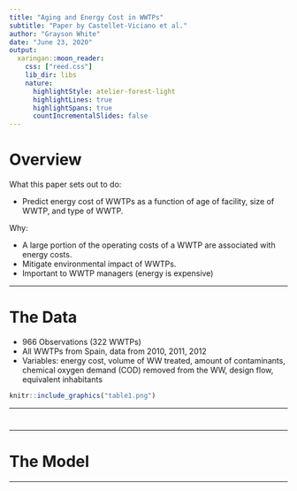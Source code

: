 ```yaml
---
title: "Aging and Energy Cost in WWTPs"
subtitle: "Paper by Castellet-Viciano et al."
author: "Grayson White"
date: "June 23, 2020"
output:
  xaringan::moon_reader:
    css: ["reed.css"]
    lib_dir: libs
    nature:
      highlightStyle: atelier-forest-light
      highlightLines: true
      highlightSpans: true
      countIncrementalSlides: false
---
```


# Overview

What this paper sets out to do:

* Predict energy cost of WWTPs as a function of age of facility, size of WWTP, and type of WWTP.

Why:

* A large portion of the operating costs of a WWTP are associated with energy costs.
* Mitigate environmental impact of WWTPs.
* Important to WWTP managers (energy is expensive)

---

# The Data

* 966 Observations (322 WWTPs)
* All WWTPs from Spain, data from 2010, 2011, 2012
* Variables: energy cost, volume of WW treated, amount of contaminants, chemical oxygen demand (COD) removed from the WW, design flow, equivalent inhabitants

```r
knitr::include_graphics("table1.png")
```

---

# 

---

# The Model



---

# 